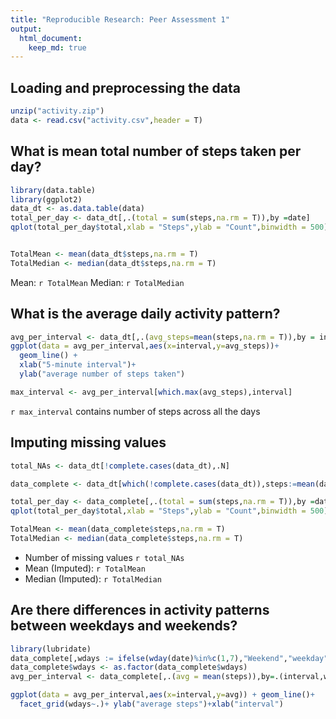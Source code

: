 ---
title: "Reproducible Research: Peer Assessment 1"
output: 
  html_document:
    keep_md: true
---


## Loading and preprocessing the data
```{r}
unzip("activity.zip")
data <- read.csv("activity.csv",header = T)
```



## What is mean total number of steps taken per day?
```{r}
library(data.table)
library(ggplot2)
data_dt <- as.data.table(data)
total_per_day <- data_dt[,.(total = sum(steps,na.rm = T)),by =date]
qplot(total_per_day$total,xlab = "Steps",ylab = "Count",binwidth = 500)


TotalMean <- mean(data_dt$steps,na.rm = T)
TotalMedian <- median(data_dt$steps,na.rm = T)


```
 Mean: `r TotalMean`
 Median: `r TotalMedian`




## What is the average daily activity pattern?
```{r}
avg_per_interval <- data_dt[,.(avg_steps=mean(steps,na.rm = T)),by = interval]
ggplot(data = avg_per_interval,aes(x=interval,y=avg_steps))+
  geom_line() + 
  xlab("5-minute interval")+
  ylab("average number of steps taken")

max_interval <- avg_per_interval[which.max(avg_steps),interval]

```
`r max_interval` contains number of steps  across all the days
 


## Imputing missing values
```{r, warning=FALSE}
total_NAs <- data_dt[!complete.cases(data_dt),.N]

data_complete <- data_dt[which(!complete.cases(data_dt)),steps:=mean(data_dt$steps,na.rm = T)]

total_per_day <- data_complete[,.(total = sum(steps,na.rm = T)),by =date]
qplot(total_per_day$total,xlab = "Steps",ylab = "Count",binwidth = 500)

TotalMean <- mean(data_complete$steps,na.rm = T)
TotalMedian <- median(data_complete$steps,na.rm = T)


```
* Number of missing values `r total_NAs`
* Mean (Imputed): `r TotalMean`
* Median (Imputed):  `r TotalMedian`


## Are there differences in activity patterns between weekdays and weekends?


```{r,message=FALSE,warning=FALSE}
library(lubridate)
data_complete[,wdays := ifelse(wday(date)%in%c(1,7),"Weekend","weekday")]
data_complete$wdays <- as.factor(data_complete$wdays)
avg_per_interval <- data_complete[,.(avg = mean(steps)),by=.(interval,wdays)]

ggplot(data = avg_per_interval,aes(x=interval,y=avg)) + geom_line()+
  facet_grid(wdays~.)+ ylab("average steps")+xlab("interval")

```

